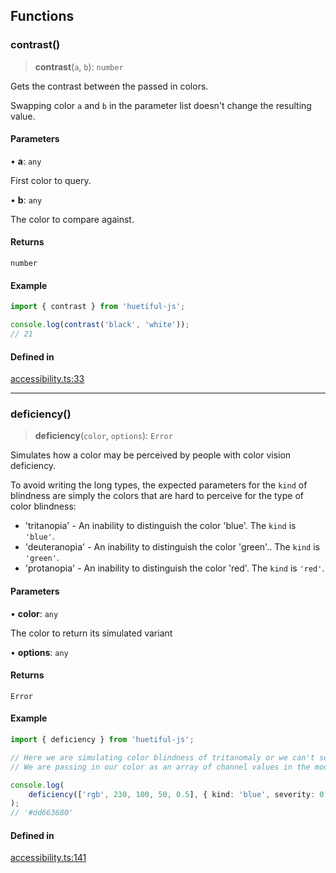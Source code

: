 ## Functions

### contrast()

> **contrast**(`a`, `b`): `number`

Gets the contrast between the passed in colors.

Swapping color `a` and `b` in the parameter list doesn't change the resulting value.

#### Parameters

• **a**: `any`

First color to query.

• **b**: `any`

The color to compare against.

#### Returns

`number`

#### Example

```ts
import { contrast } from 'huetiful-js';

console.log(contrast('black', 'white'));
// 21
```

#### Defined in

[accessibility.ts:33](https://github.com/prjctimg/huetiful/blob/01d9debfb3cf9b5caeefcf6620f239c4f73f3f85/lib/accessibility.ts#L33)

---

### deficiency()

> **deficiency**(`color`, `options`): `Error`

Simulates how a color may be perceived by people with color vision deficiency.

To avoid writing the long types, the expected parameters for the `kind` of blindness are simply the colors that are hard to perceive for the type of color blindness:

- 'tritanopia' - An inability to distinguish the color 'blue'. The `kind` is `'blue'`.
- 'deuteranopia' - An inability to distinguish the color 'green'.. The `kind` is `'green'`.
- 'protanopia' - An inability to distinguish the color 'red'. The `kind` is `'red'`.

#### Parameters

• **color**: `any`

The color to return its simulated variant

• **options**: `any`

#### Returns

`Error`

#### Example

```ts
import { deficiency } from 'huetiful-js';

// Here we are simulating color blindness of tritanomaly or we can't see 'blue'.
// We are passing in our color as an array of channel values in the mode "rgb". The severity is set to 0.5

console.log(
	deficiency(['rgb', 230, 100, 50, 0.5], { kind: 'blue', severity: 0.5 })
);
// '#dd663680'
```

#### Defined in

[accessibility.ts:141](https://github.com/prjctimg/huetiful/blob/01d9debfb3cf9b5caeefcf6620f239c4f73f3f85/lib/accessibility.ts#L141)

